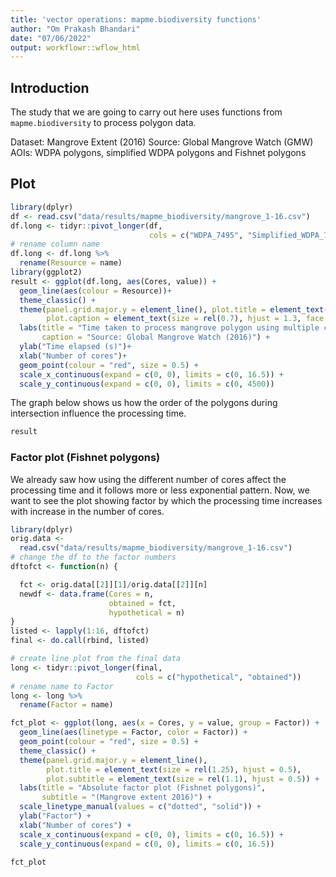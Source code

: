 ```yaml
---
title: 'vector operations: mapme.biodiversity functions'
author: "Om Prakash Bhandari"
date: "07/06/2022"
output: workflowr::wflow_html
---
```


## Introduction 

The study that we are going to carry out here uses functions from `mapme.biodiversity` to process polygon data. 

Dataset: Mangrove Extent (2016)
Source: Global Mangrove Watch (GMW)
AOIs: WDPA polygons, simplified WDPA polygons and Fishnet polygons


## Plot 

```r
library(dplyr)
df <- read.csv("data/results/mapme_biodiversity/mangrove_1-16.csv")
df.long <- tidyr::pivot_longer(df,
                               cols = c("WDPA_7495", "Simplified_WDPA_7495", "Fishnet_216425"))
# rename column name
df.long <- df.long %>%
  rename(Resource = name)
library(ggplot2)
result <- ggplot(df.long, aes(Cores, value)) +
  geom_line(aes(colour = Resource))+
  theme_classic() +
  theme(panel.grid.major.y = element_line(), plot.title = element_text(size = rel(1.25), hjust = 0.5),
        plot.caption = element_text(size = rel(0.7), hjust = 1.3, face = "italic")) +
  labs(title = "Time taken to process mangrove polygon using multiple cores (WDPA)",
       caption = "Source: Global Mangrove Watch (2016)") +
  ylab("Time elapsed (s)")+
  xlab("Number of cores")+
  geom_point(colour = "red", size = 0.5) +
  scale_x_continuous(expand = c(0, 0), limits = c(0, 16.5)) +
  scale_y_continuous(expand = c(0, 0), limits = c(0, 4500))
```

The graph below shows us how the order of the polygons during intersection influence the processing time.

```r

result
```

### Factor plot (Fishnet polygons)

We already saw how using the different number of cores affect the processing time and it follows more or less exponential pattern. Now, we want to see the plot showing factor by which the processing time increases with increase in the number of cores.

```r

library(dplyr)
orig.data <-
  read.csv("data/results/mapme_biodiversity/mangrove_1-16.csv")
# change the df to the factor numbers
dftofct <- function(n) {

  fct <- orig.data[[2]][1]/orig.data[[2]][n]
  newdf <- data.frame(Cores = n,
                      obtained = fct,
                      hypothetical = n)
}
listed <- lapply(1:16, dftofct)
final <- do.call(rbind, listed)

# create line plot from the final data
long <- tidyr::pivot_longer(final,
                            cols = c("hypothetical", "obtained"))
# rename name to Factor
long <- long %>%
  rename(Factor = name)

fct_plot <- ggplot(long, aes(x = Cores, y = value, group = Factor)) +
  geom_line(aes(linetype = Factor, color = Factor)) +
  geom_point(colour = "red", size = 0.5) +
  theme_classic() +
  theme(panel.grid.major.y = element_line(),
        plot.title = element_text(size = rel(1.25), hjust = 0.5),
        plot.subtitle = element_text(size = rel(1.1), hjust = 0.5)) +
  labs(title = "Absolute factor plot (Fishnet polygons)",
       subtitle = "(Mangrove extent 2016)") +
  scale_linetype_manual(values = c("dotted", "solid")) +
  ylab("Factor") +
  xlab("Number of cores") +
  scale_x_continuous(expand = c(0, 0), limits = c(0, 16.5)) +
  scale_y_continuous(expand = c(0, 0), limits = c(0, 16.5))
```


```r

fct_plot
```
